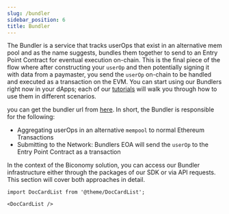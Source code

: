 ```yaml
---
slug: /bundler
sidebar_position: 6
title: Bundler
---
```


The Bundler is a service that tracks userOps that exist in an alternative mem pool and as the name suggests, bundles them together to send to an Entry Point Contract for eventual execution on-chain. 
This is the final piece of the flow where after constructing your `userOp` and then potentially signing it with data from a paymaster, you send the `userOp` on-chain to be handled and executed as a transaction on the EVM. 
You can start using our Bundlers right now in your dApps; each of our [tutorials](/tutorials) will walk you through how to use them in different scenarios.

you can get the bundler url from [here](/dashboard#bundler-url). In short, the Bundler is responsible for the following:

- Aggregating userOps in an alternative `mempool` to normal Ethereum Transactions
- Submitting to the Network: Bundlers EOA will send the `userOp` to the Entry Point Contract as a transaction

In the context of the Biconomy solution, you can access our Bundler infrastructure either through the packages of our SDK or via API requests. This section will cover both approaches in detail.

```mdx-code-block
import DocCardList from '@theme/DocCardList';

<DocCardList />
```